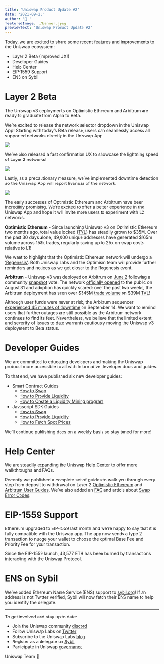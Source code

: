 ```yaml
---
title: 'Uniswap Product Update #2'
date: '2021-09-21'
author: '🦄 '
featuredImage: ./banner.jpeg
previewText: 'Uniswap Product Update #2'
---
```


Today, we are excited to share some recent features and improvements to the Uniswap ecosystem:

- Layer 2 Beta (Improved UX!)
- Developer Guides
- Help Center
- EIP-1559 Support
- ENS on Sybil

# Layer 2 Beta

The Uniswap v3 deployments on Optimistic Ethereum and Arbitrum are ready to graduate from Alpha to Beta.

We’re excited to release the network selector dropdown in the Uniswap App! Starting with today’s Beta release, users can seamlessly access all supported networks directly in the Uniswap App.

![](./network_selector.gif)

We’ve also released a fast confirmation UX to showcase the lightning speed of Layer 2 networks!

![](./fast_confirmation.gif)

Lastly, as a precautionary measure, we’ve implemented downtime detection so the Uniswap App will report liveness of the network.

![](./downtime_alert.png)

The early successes of Optimistic Ethereum and Arbitrum have been incredibly promising. We’re excited to offer a better experience in the Uniswap App and hope it will invite more users to experiment with L2 networks. 

**Optimistic Ethereum** - Since launching Uniswap v3 on [Optimistic Ethereum](https://uniswap.org/blog/uniswap-optimism-alpha/) two months ago, total value locked ([TVL](https://info.uniswap.org/#/optimism/)) has steadily grown to $35M. Over the past 30 days alone, 49,000 unique addresses have generated $165m volume across 158k trades, regularly saving up to 25x on swap costs relative to L1! 

We want to highlight that the Optimistic Ethereum network will undergo a [‘Regenesis’](https://medium.com/ethereum-optimism/the-future-of-optimistic-ethereum-7f22d987331). Both Uniswap Labs and the Optimism team will provide further reminders and notices as we get closer to the Regenesis event. 

**Arbitrum** - Uniswap v3 was deployed on Arbitrum on [June 2](https://github.com/Uniswap/uniswap-interface/pull/1716) following a community [snapshot](https://snapshot.org/#/uniswap/proposal/Qmehop1NNWP9VEf7tGLEAYRphVsXtdxkL7oKEhaXL2Xao6) vote. The network [officially opened](https://uniswap.org/blog/uniswap-arbitrum-alpha/) to the public on August 31 and adoption has quickly soared: over the past two weeks, the Arbitrum deployment has seen over $345M [trade volume](https://info.uniswap.org/#/arbitrum/) on $39M [TVL](https://info.uniswap.org/#/optimism/)! 

Although user funds were never at risk, the Arbitrum sequencer [experienced 45 minutes of downtime](https://medium.com/offchainlabs/arbitrum-one-outage-report-d365b24d49c) on September 14. We want to remind users that further outages are still possible as the Arbitrum network continues to find its feet. Nevertheless, we believe that the limited extent and severity of issues to date warrants cautiously moving the Uniswap v3 deployment to Beta status.

# Developer Guides

We are committed to educating developers and making the Uniswap protocol more accessible to all with informative developer docs and guides.

To that end, we have published six new developer guides:
- Smart Contract Guides
  - [How to Swap](https://docs.uniswap.org/protocol/guides/swaps/single-swaps)
  - [How to Provide Liquidity](https://docs.uniswap.org/protocol/guides/providing-liquidity/setting-up)
  - [How to Create a Liquidity Mining program](https://docs.uniswap.org/protocol/guides/liquidity-mining/liquidity-mining-overview)
- Javascript SDK Guides
  - [How to Swap](https://docs.uniswap.org/sdk/guides/execute-a-swap)
  - [How to Provide Liquidity](https://docs.uniswap.org/sdk/guides/liquidity/minting)
  - [How to Fetch Spot Prices](https://docs.uniswap.org/sdk/guides/fetching-prices)

We’ll continue publishing docs on a weekly basis so stay tuned for more!


# Help Center

We are steadily expanding the Uniswap [Help Center](https://help.uniswap.org/en/) to offer more walkthroughs and FAQs.

Recently we published a complete set of guides to walk you through every step from deposit to withdrawal on Layer 2 [Optimistic Ethereum](https://help.uniswap.org/en/collections/3137778-uniswap-on-optimistic-ethereum-o%CE%BE) and [Arbitrum User Guides](https://help.uniswap.org/en/collections/3137787-uniswap-on-arbitrum). We’ve also added an [FAQ](https://help.uniswap.org/en/collections/3033722-faq) and article about [Swap Error Codes](https://help.uniswap.org/en/articles/5392378-swap-errors-advanced).

# EIP-1559 Support

Ethereum upgraded to EIP-1559 last month and we’re happy to say that it is fully compatible with the Uniswap app. The app now sends a type 2 transaction to nudge your wallet to choose the optimal Base Fee and Priority Fee for your transaction.

Since the EIP-1559 launch, 43,577 ETH has been burned by transactions interacting with the Uniswap Protocol. 

# ENS on Sybil

We’ve added Ethereum Name Service (ENS) support to [sybil.org](https://sybil.org)! If an address is not Twitter verified, Sybil will now fetch their ENS name to help you identify the delegate.

---

To get involved and stay up to date:

- Join the Uniswap community [discord](https://discord.com/invite/FCfyBSbCU5)
- Follow Uniswap Labs on [Twitter](https://twitter.com/Uniswap)
- Subscribe to the Uniswap Labs [blog](https://uniswap.org/rss.xml)
- Register as a delegate on [Sybil](https://sybil.org/#/delegates/uniswap)
- Participate in Uniswap [governance](https://gov.uniswap.org/)

Uniswap Team
🦄
